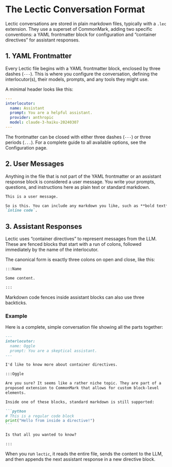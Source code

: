 # The Lectic Conversation Format

Lectic conversations are stored in plain markdown files, typically with a
`.lec` extension. They use a superset of CommonMark, adding two specific
conventions: a YAML frontmatter block for configuration and "container
directives" for assistant responses.

## 1. YAML Frontmatter

Every Lectic file begins with a YAML frontmatter block, enclosed by three
dashes (`---`). This is where you configure the conversation, defining the
interlocutor(s), their models, prompts, and any tools they might use.

A minimal header looks like this:

```yaml
---
interlocutor:
  name: Assistant
  prompt: You are a helpful assistant.
  provider: anthropic
  model: claude-3-haiku-20240307
---
```

The frontmatter can be closed with either three dashes (`---`) or three
periods (`...`). For a complete guide to all available options, see the
Configuration page.

## 2. User Messages

Anything in the file that is not part of the YAML frontmatter or an
assistant response block is considered a user message. You write your
prompts, questions, and instructions here as plain text or standard
markdown.

```markdown
This is a user message.

So is this. You can include any markdown you like, such as **bold text** or
`inline code`.
```

## 3. Assistant Responses

Lectic uses "container directives" to represent messages from the LLM. These
are fenced blocks that start with a run of colons, followed immediately by
the name of the interlocutor.

The canonical form is exactly three colons on open and close, like this:

```markdown
:::Name

Some content.

:::
```

Markdown code fences inside assistant blocks can also use three backticks.

### Example

Here is a complete, simple conversation file showing all the parts together:

````markdown
---
interlocutor:
  name: Oggle
  prompt: You are a skeptical assistant.
---

I'd like to know more about container directives.

:::Oggle

Are you sure? It seems like a rather niche topic. They are part of a
proposed extension to CommonMark that allows for custom block-level
elements.

Inside one of these blocks, standard markdown is still supported:

```python
# This is a regular code block
print("Hello from inside a directive!")
```

Is that all you wanted to know?

:::
````

When you run `lectic`, it reads the entire file, sends the content to the
LLM, and then appends the next assistant response in a new directive block.

